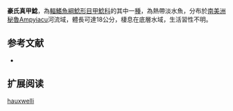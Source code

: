 {{Speciesbox
| name = 豪氏真甲鯰
| image = 
| image_width = 250px
| image_caption = 
| status = NE
| status_system = IUCN3.1
| genus = Loricariichthys
| species = hauxwelli
| authority = [[Fowler|Fowler]], 1915
| synonyms = 
}}

'''豪氏真甲鯰'''，為[[輻鰭魚綱|輻鰭魚綱]][[鯰形目|鯰形目]][[甲鯰科|甲鯰科]]的其中一[[種|種]]，為熱帶淡水魚，分布於[[南美洲|南美洲]][[秘魯|秘魯]]Ampyiacu河流域，體長可達18公分，棲息在底層水域，生活習性不明。
==参考文献==
*{{FishBase_species|genus=Loricariichthys|species=hauxwelli |year=2014|month=11}}

== 扩展阅读 ==
{{refbegin}}
{{wikispecies-inline|Loricariichthys hauxwelli |豪氏真甲鯰}}
{{refend}}
{{Taxonbar|from=Q616521}}

[[Category:真甲鯰屬|hauxwelli]]